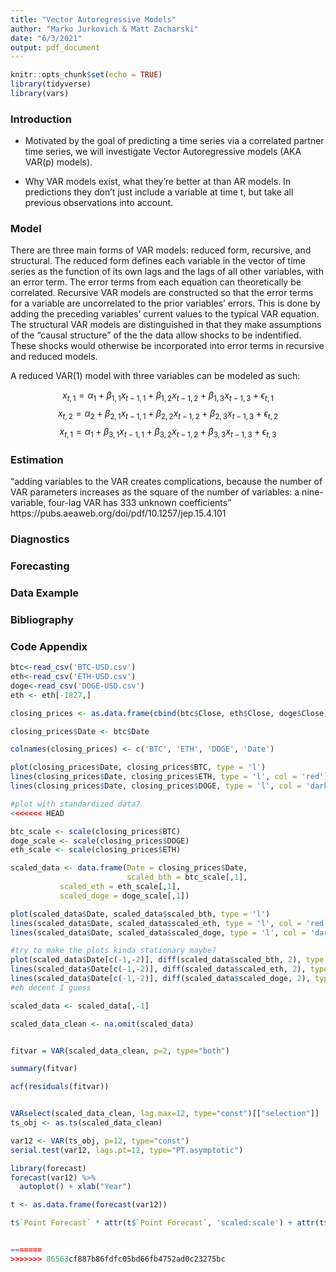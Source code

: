 ```yaml
---
title: "Vector Autoregressive Models"
author: "Marko Jurkovich & Matt Zacharski"
date: "6/3/2021"
output: pdf_document
---
```


```r
knitr::opts_chunk$set(echo = TRUE)
library(tidyverse)
library(vars)
```

### Introduction

- Motivated by the goal of predicting a time series via a correlated partner time series, we will investigate Vector Autoregressive models (AKA VAR(p) models). 

- Why VAR models exist, what they're better at than AR models. In predictions they don't just include a variable at time t, but take all previous observations into account.

### Model

There are three main forms of VAR models: reduced form, recursive, and structural. The reduced form defines each variable in the vector of time series as the function of its own lags and the lags of all other variables, with an error term. The error terms from each equation can theoretically be correlated. Recursive VAR models are constructed so that the error terms for a variable are uncorrelated to the prior variables' errors. This is done by adding the  preceding variables' current values to the typical VAR equation. The structural VAR models are distinguished in that they make assumptions of the "causal structure" of the the data allow shocks to be indentified. These shocks would otherwise be incorporated into error terms in recursive and reduced models.

A reduced VAR(1) model with three variables can be modeled as such:

$$x_{t,1} = \alpha_1 + \beta_{1,1}x_{t-1,1} +\beta_{1,2}x_{t-1,2} + \beta_{1,3}x_{t-1,3}+\epsilon_{t,1}$$
$$x_{t,2} = \alpha_2 + \beta_{2,1}x_{t-1,1} +\beta_{2,2}x_{t-1,2} + \beta_{2,3}x_{t-1,3}+\epsilon_{t,2}$$
$$x_{t,1} = \alpha_1 + \beta_{3,1}x_{t-1,1} +\beta_{3,2}x_{t-1,2} + \beta_{3,3}x_{t-1,3}+\epsilon_{t,3}$$

### Estimation

"adding variables to the VAR creates complications, because the number of VAR parameters increases as the square of the number of variables: a nine-variable, four-lag VAR has 333 unknown coefficients" https://pubs.aeaweb.org/doi/pdf/10.1257/jep.15.4.101

### Diagnostics

### Forecasting

### Data Example

### Bibliography

### Code Appendix

```r
btc<-read_csv('BTC-USD.csv')
eth<-read_csv('ETH-USD.csv')
doge<-read_csv('DOGE-USD.csv')
eth <- eth[-1827,]

closing_prices <- as.data.frame(cbind(btc$Close, eth$Close, doge$Close))

closing_prices$Date <- btc$Date

colnames(closing_prices) <- c('BTC', 'ETH', 'DOGE', 'Date')

plot(closing_prices$Date, closing_prices$BTC, type = 'l')
lines(closing_prices$Date, closing_prices$ETH, type = 'l', col = 'red')
lines(closing_prices$Date, closing_prices$DOGE, type = 'l', col = 'dark green')

#plot with standardized data?
<<<<<<< HEAD

btc_scale <- scale(closing_prices$BTC)
doge_scale <- scale(closing_prices$DOGE)
eth_scale <- scale(closing_prices$ETH)

scaled_data <- data.frame(Date = closing_prices$Date,
                          scaled_bth = btc_scale[,1],
           scaled_eth = eth_scale[,1],
           scaled_doge = doge_scale[,1])

plot(scaled_data$Date, scaled_data$scaled_bth, type = 'l')
lines(scaled_data$Date, scaled_data$scaled_eth, type = 'l', col = 'red')
lines(scaled_data$Date, scaled_data$scaled_doge, type = 'l', col = 'dark green')

#try to make the plots kinda stationary maybe?
plot(scaled_data$Date[c(-1,-2)], diff(scaled_data$scaled_bth, 2), type = 'l')
lines(scaled_data$Date[c(-1,-2)], diff(scaled_data$scaled_eth, 2), type = 'l', col = 'red')
lines(scaled_data$Date[c(-1,-2)], diff(scaled_data$scaled_doge, 2), type = 'l', col = 'dark green')
#eh decent I guess

scaled_data <- scaled_data[,-1]

scaled_data_clean <- na.omit(scaled_data)


fitvar = VAR(scaled_data_clean, p=2, type="both")

summary(fitvar)

acf(residuals(fitvar))


VARselect(scaled_data_clean, lag.max=12, type="const")[["selection"]]
ts_obj <- as.ts(scaled_data_clean)

var12 <- VAR(ts_obj, p=12, type="const")
serial.test(var12, lags.pt=12, type="PT.asymptotic")

library(forecast)
forecast(var12) %>%
  autoplot() + xlab("Year")

t <- as.data.frame(forecast(var12))

t$`Point Forecast` * attr(t$`Point Forecast`, 'scaled:scale') + attr(t$`Point Forecast`, 'scaled:center')


=======
>>>>>>> 86563cf887b86fdfc05bd66fb4752ad0c23275bc
```